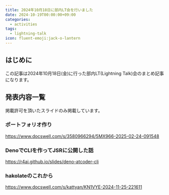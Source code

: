 ```yaml
---
title: 2024年10月18日に部内LT会を行いました
date: 2024-10-19T00:00:00+09:00
categories:
  - activities
tags:
  - lightning-talk
icon: fluent-emoji:jack-o-lantern
---
```


## はじめに

この記事は2024年10月18日(金)に行った部内LT(Lightning Talk)会のまとめ記事になります。

## 発表内容一覧

掲載許可を頂いたスライドのみ掲載しています。

### ポートフォリオ作り

https://www.docswell.com/s/3580966294/5MX966-2025-02-24-091548

### DenoでCLIを作ってJSRに公開した話

https://r4ai.github.io/slides/deno-atcoder-cli

### hakolateのこれから

https://www.docswell.com/s/kattyan/KN1VYE-2024-11-25-221611
